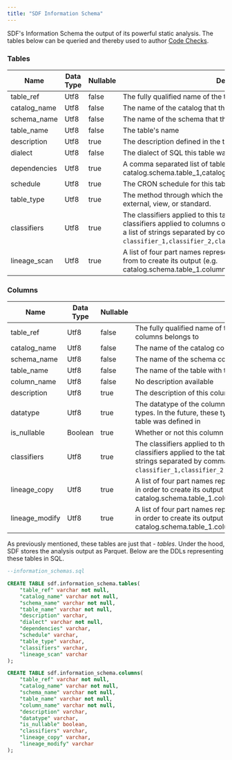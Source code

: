 ```yaml
---
title: "SDF Information Schema"
---
```

SDF's Information Schema the output of its powerful static analysis. The tables below can be queried and thereby used to author [Code Checks](/guide/code_checks).

### Tables
| Name | Data Type | Nullable | Description |
|------|-----------|----------|-------------|
| table_ref | Utf8 | false | The fully qualified name of the table (i.e. catalog.schema.table) |
| catalog_name | Utf8 | false | The name of the catalog that this table belongs to |
| schema_name | Utf8 | false | The name of the schema that this table belongs to |
| table_name | Utf8 | false | The table's name |
| description | Utf8 | true | The description defined in the table's yaml |
| dialect | Utf8 | false | The dialect of SQL this table was defined in |
| dependencies | Utf8 | true | A comma separated list of table_ref's that this table selects from (e.g. catalog.schema.table_1,catalog.schema.table_2) |
| schedule | Utf8 | true | The CRON schedule for this table defined in the table's yaml |
| table_type | Utf8 | true | The method through which the table is represented. Options are external, view, or standard. |
| classifiers | Utf8 | true | The classifiers applied to this table. Note that these differ from classifiers applied to columns of this table. These are represented as a list of strings separated by comma (e.g. `classifier_1,classifier_2,classifier_3`) |
| lineage_scan | Utf8 | true | A list of four part names representing the columns this table scans from to create its output (e.g. catalog.schema.table_1.column_1,catalog.schema.table_2.column_2) |
### Columns
| Name | Data Type | Nullable | Description |
|------|-----------|----------|-------------|
| table_ref | Utf8 | false | The fully qualified name of the table (i.e. catalog.schema.table) this columns belongs to |
| catalog_name | Utf8 | false | The name of the catalog containing the table with this column |
| schema_name | Utf8 | false | The name of the schema containing the table with this column |
| table_name | Utf8 | false | The name of the table with this column |
| column_name | Utf8 | false | No description available |
| description | Utf8 | true | The description of this column defined in the table's yaml |
| datatype | Utf8 | true | The datatype of the column. This is currently expressed via Presto types. In the future, these types will be derived from the dialect the table was defined in |
| is_nullable | Boolean | true | Whether or not this column can contain a null value |
| classifiers | Utf8 | true | The classifiers applied to this column. Note that these differ from classifiers applied to the table. These are represented as a list of strings separated by comma (e.g. `classifier_1,classifier_2,classifier_3`) |
| lineage_copy | Utf8 | true | A list of four part names representing the columns this tables copies in order to create its output (e.g. catalog.schema.table_1.column_1,catalog.schema.table_2.column_2) |
| lineage_modify | Utf8 | true | A list of four part names representing the columns this table modifies in order to create its output (e.g. catalog.schema.table_1.column_1,catalog.schema.table_2.column_2) |



As previously mentioned, these tables are just that - *tables*. Under the hood, SDF stores the analysis output as Parquet. Below are the DDLs representing these tables in SQL.

```sql
--information_schemas.sql

CREATE TABLE sdf.information_schema.tables(
    "table_ref" varchar not null,
    "catalog_name" varchar not null,
    "schema_name" varchar not null,
    "table_name" varchar not null,
    "description" varchar,
    "dialect" varchar not null,
    "dependencies" varchar,
    "schedule" varchar,
    "table_type" varchar,
    "classifiers" varchar,
    "lineage_scan" varchar
);

CREATE TABLE sdf.information_schema.columns(
    "table_ref" varchar not null,
    "catalog_name" varchar not null,
    "schema_name" varchar not null,
    "table_name" varchar not null,
    "column_name" varchar not null,
    "description" varchar,
    "datatype" varchar,
    "is_nullable" boolean,
    "classifiers" varchar,
    "lineage_copy" varchar,
    "lineage_modify" varchar
);


```
